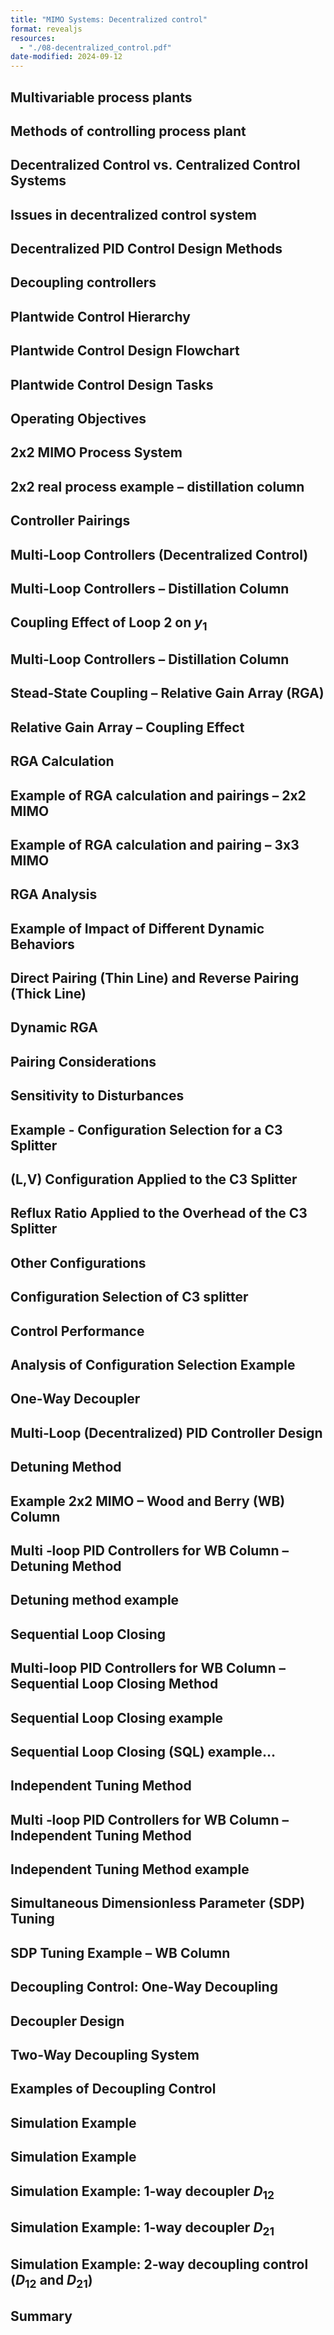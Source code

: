 ```yaml
---
title: "MIMO Systems: Decentralized control"
format: revealjs
resources:
  - "./08-decentralized_control.pdf"
date-modified: 2024-09-12
---
```


## Multivariable process plants

  
## Methods of controlling process plant
## Decentralized Control vs. Centralized Control Systems
## Issues in decentralized control system
## Decentralized PID Control Design Methods
## Decoupling controllers


## Plantwide Control Hierarchy

## Plantwide Control Design Flowchart

## Plantwide Control Design Tasks

## Operating Objectives

## 2x2 MIMO Process System

## 2x2 real process example – distillation column

## Controller Pairings

## Multi‐Loop Controllers (Decentralized Control)

## Multi‐Loop Controllers – Distillation Column

## Coupling Effect of Loop 2 on $y_1$

## Multi‐Loop Controllers – Distillation Column

## Stead‐State Coupling – Relative Gain Array (RGA)

## Relative Gain Array – Coupling Effect

## RGA Calculation

## Example of RGA calculation and pairings – 2x2 MIMO

## Example of RGA calculation and pairing – 3x3 MIMO

## RGA Analysis

## Example of Impact of Different Dynamic Behaviors

## Direct Pairing (Thin Line) and Reverse Pairing (Thick Line)

## Dynamic RGA

## Pairing Considerations

## Sensitivity to Disturbances

## Example ‐ Configuration Selection for a C3 Splitter

## (L,V) Configuration Applied to the C3 Splitter

## Reflux Ratio Applied to the Overhead of the C3 Splitter

## Other Configurations

## Configuration Selection of C3 splitter

## Control Performance

## Analysis of Configuration Selection Example

## One‐Way Decoupler

## Multi‐Loop (Decentralized) PID Controller Design

## Detuning Method

## Example 2x2 MIMO – Wood and Berry (WB) Column

## Multi ‐loop PID Controllers for WB Column – Detuning Method

## Detuning method example

## Sequential Loop Closing

## Multi‐loop PID Controllers for WB Column – Sequential Loop Closing Method


## Sequential Loop Closing example

## Sequential Loop Closing (SQL) example… 

## Independent Tuning Method

## Multi ‐loop PID Controllers for WB Column – Independent Tuning Method

## Independent Tuning Method example

## Simultaneous Dimensionless Parameter (SDP) Tuning

## SDP Tuning Example – WB Column

## Decoupling Control: One‐Way Decoupling

## Decoupler Design

## Two‐Way Decoupling System

## Examples of Decoupling Control

## Simulation Example

## Simulation Example 

## Simulation Example: 1‐way decoupler $D_{12}$

## Simulation Example: 1‐way decoupler $D_{21}$

## Simulation Example: 2‐way decoupling control ($D_{12}$ and $D_{21}$)

## Summary
